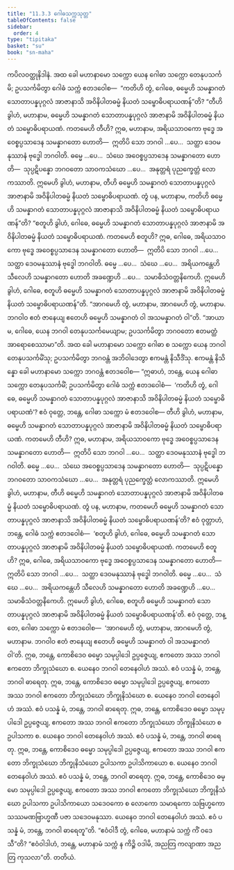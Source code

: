 ```yaml
---
title: "11.3.3 ဂေါဓသက္ကသုတ္တ"
tableOfContents: false
sidebar:
  order: 4
type: "tipitaka"
basket: "su"
book: "sn-maha"
---
```



<DynamicBreadcrumb />

<Division number="1019" book="sn-maha">

<Paragraph number="1911" book="sn-maha">
ကပိလဝတ္ထုနိဒါနံ. အထ ခေါ မဟာနာမော သက္ကော ယေန ဂေါဓာ သက္ကော တေနုပသင်္ကမိ; ဥပသင်္ကမိတွာ ဂေါဓံ သက္ကံ ဧတဒဝေါစ—  “ကတိဟိ တွံ, ဂေါဓေ, ဓမ္မေဟိ သမန္နာဂတံ သောတာပန္နပုဂ္ဂလံ အာဇာနာသိ အဝိနိပါတဓမ္မံ နိယတံ သမ္ဗောဓိပရာယဏန်”တိ?
</Paragraph>

<Paragraph number="1912" book="sn-maha">
“တီဟိ ခွါဟံ, မဟာနာမ, ဓမ္မေဟိ သမန္နာဂတံ သောတာပန္နပုဂ္ဂလံ အာဇာနာမိ အဝိနိပါတဓမ္မံ နိယတံ သမ္ဗောဓိပရာယဏံ. ကတမေဟိ တီဟိ? ဣဓ, မဟာနာမ, အရိယသာဝကော ဗုဒ္ဓေ အဝေစ္စပ္ပသာဒေန သမန္နာဂတော ဟောတိ—  ဣတိပိ သော ဘဂဝါ …ပေ…  သတ္ထာ ဒေဝမနုဿာနံ ဗုဒ္ဓေါ ဘဂဝါတိ. ဓမ္မေ …ပေ…  သံဃေ အဝေစ္စပ္ပသာဒေန သမန္နာဂတော ဟောတိ—  သုပ္ပဋိပန္နော ဘဂဝတော သာဝကသံဃော …ပေ…  အနုတ္တရံ ပုညက္ခေတ္တံ လောကဿာတိ. ဣမေဟိ ခွါဟံ, မဟာနာမ, တီဟိ ဓမ္မေဟိ သမန္နာဂတံ သောတာပန္နပုဂ္ဂလံ အာဇာနာမိ အဝိနိပါတဓမ္မံ နိယတံ သမ္ဗောဓိပရာယဏံ.
</Paragraph>

<Paragraph number="1913" book="sn-maha">
တွံ ပန, မဟာနာမ, ကတိဟိ ဓမ္မေဟိ သမန္နာဂတံ သောတာပန္နပုဂ္ဂလံ အာဇာနာသိ အဝိနိပါတဓမ္မံ နိယတံ သမ္ဗောဓိပရာယဏန်”တိ? “စတူဟိ ခွါဟံ, ဂေါဓေ, ဓမ္မေဟိ သမန္နာဂတံ သောတာပန္နပုဂ္ဂလံ အာဇာနာမိ အဝိနိပါတဓမ္မံ နိယတံ သမ္ဗောဓိပရာယဏံ. ကတမေဟိ စတူဟိ? ဣဓ, ဂေါဓေ, အရိယသာဝကော ဗုဒ္ဓေ အဝေစ္စပ္ပသာဒေန သမန္နာဂတော ဟောတိ—  ဣတိပိ သော ဘဂဝါ …ပေ…  သတ္ထာ ဒေဝမနုဿာနံ ဗုဒ္ဓေါ ဘဂဝါတိ. ဓမ္မေ …ပေ…  သံဃေ …ပေ…  အရိယကန္တေဟိ သီလေဟိ သမန္နာဂတော ဟောတိ အခဏ္ဍေဟိ …ပေ…  သမာဓိသံဝတ္တနိကေဟိ. ဣမေဟိ ခွါဟံ, ဂေါဓေ, စတူဟိ ဓမ္မေဟိ သမန္နာဂတံ သောတာပန္နပုဂ္ဂလံ အာဇာနာမိ အဝိနိပါတဓမ္မံ နိယတံ သမ္ဗောဓိပရာယဏန်”တိ.
</Paragraph>

<Paragraph number="1914" book="sn-maha">
“အာဂမေဟိ တွံ, မဟာနာမ, အာဂမေဟိ တွံ, မဟာနာမ. ဘဂဝါဝ ဧတံ ဇာနေယျ ဧတေဟိ ဓမ္မေဟိ သမန္နာဂတံ ဝါ အသမန္နာဂတံ ဝါ”တိ. “အာယာမ, ဂေါဓေ, ယေန ဘဂဝါ တေနုပသင်္ကမေယျာမ; ဥပသင်္ကမိတွာ ဘဂဝတော ဧတမတ္ထံ အာရောစေဿာမာ”တိ. အထ ခေါ မဟာနာမော သက္ကော ဂေါဓာ စ သက္ကော ယေန ဘဂဝါ တေနုပသင်္ကမိံသု; ဥပသင်္ကမိတွာ ဘဂဝန္တံ အဘိဝါဒေတွာ ဧကမန္တံ နိသီဒိံသု. ဧကမန္တံ နိသိန္နော ခေါ မဟာနာမော သက္ကော ဘဂဝန္တံ ဧတဒဝေါစ—
</Paragraph>

<Paragraph number="1915" book="sn-maha">
“ဣဓာဟံ, ဘန္တေ, ယေန ဂေါဓာ သက္ကော တေနုပသင်္ကမိံ; ဥပသင်္ကမိတွာ ဂေါဓံ သက္ကံ ဧတဒဝေါစံ—  ‘ကတိဟိ တွံ, ဂေါဓေ, ဓမ္မေဟိ သမန္နာဂတံ သောတာပန္နပုဂ္ဂလံ အာဇာနာသိ အဝိနိပါတဓမ္မံ နိယတံ သမ္ဗောဓိပရာယဏံ’? ဧဝံ ဝုတ္တေ, ဘန္တေ, ဂေါဓာ သက္ကော မံ ဧတဒဝေါစ—
</Paragraph>

<Paragraph number="1916" book="sn-maha">
တီဟိ ခွါဟံ, မဟာနာမ, ဓမ္မေဟိ သမန္နာဂတံ သောတာပန္နပုဂ္ဂလံ အာဇာနာမိ အဝိနိပါတဓမ္မံ နိယတံ သမ္ဗောဓိပရာယဏံ. ကတမေဟိ တီဟိ? ဣဓ, မဟာနာမ, အရိယသာဝကော ဗုဒ္ဓေ အဝေစ္စပ္ပသာဒေန သမန္နာဂတော ဟောတိ—  ဣတိပိ သော ဘဂဝါ …ပေ…  သတ္ထာ ဒေဝမနုဿာနံ ဗုဒ္ဓေါ ဘဂဝါတိ. ဓမ္မေ …ပေ…  သံဃေ အဝေစ္စပ္ပသာဒေန သမန္နာဂတော ဟောတိ—  သုပ္ပဋိပန္နော ဘဂဝတော သာဝကသံဃော …ပေ…  အနုတ္တရံ ပုညက္ခေတ္တံ လောကဿာတိ. ဣမေဟိ ခွါဟံ, မဟာနာမ, တီဟိ ဓမ္မေဟိ သမန္နာဂတံ သောတာပန္နပုဂ္ဂလံ အာဇာနာမိ အဝိနိပါတဓမ္မံ နိယတံ သမ္ဗောဓိပရာယဏံ. တွံ ပန, မဟာနာမ, ကတမေဟိ ဓမ္မေဟိ သမန္နာဂတံ သောတာပန္နပုဂ္ဂလံ အာဇာနာသိ အဝိနိပါတဓမ္မံ နိယတံ သမ္ဗောဓိပရာယဏန်’တိ?
</Paragraph>

<Paragraph number="1917" book="sn-maha">
ဧဝံ ဝုတ္တာဟံ, ဘန္တေ, ဂေါဓံ သက္ကံ ဧတဒဝေါစံ—  ‘စတူဟိ ခွါဟံ, ဂေါဓေ, ဓမ္မေဟိ သမန္နာဂတံ သောတာပန္နပုဂ္ဂလံ အာဇာနာမိ အဝိနိပါတဓမ္မံ နိယတံ သမ္ဗောဓိပရာယဏံ. ကတမေဟိ စတူဟိ? ဣဓ, ဂေါဓေ, အရိယသာဝကော ဗုဒ္ဓေ အဝေစ္စပ္ပသာဒေန သမန္နာဂတော ဟောတိ—  ဣတိပိ သော ဘဂဝါ …ပေ…  သတ္ထာ ဒေဝမနုဿာနံ ဗုဒ္ဓေါ ဘဂဝါတိ. ဓမ္မေ …ပေ…  သံဃေ …ပေ…  အရိယကန္တေဟိ သီလေဟိ သမန္နာဂတော ဟောတိ အခဏ္ဍေဟိ …ပေ…  သမာဓိသံဝတ္တနိကေဟိ. ဣမေဟိ ခွါဟံ, ဂေါဓေ, စတူဟိ ဓမ္မေဟိ သမန္နာဂတံ သောတာပန္နပုဂ္ဂလံ အာဇာနာမိ အဝိနိပါတဓမ္မံ နိယတံ သမ္ဗောဓိပရာယဏန်’တိ.
</Paragraph>

<Paragraph number="1918" book="sn-maha">
ဧဝံ ဝုတ္တေ, ဘန္တေ, ဂေါဓာ သက္ကော မံ ဧတဒဝေါစ—  ‘အာဂမေဟိ တွံ, မဟာနာမ, အာဂမေဟိ တွံ, မဟာနာမ. ဘဂဝါဝ ဧတံ ဇာနေယျ ဧတေဟိ ဓမ္မေဟိ သမန္နာဂတံ ဝါ အသမန္နာဂတံ ဝါ’တိ. ဣဓ, ဘန္တေ, ကောစိဒေဝ ဓမ္မော သမုပ္ပါဒေါ ဥပ္ပဇ္ဇေယျ, ဧကတော အဿ ဘဂဝါ ဧကတော ဘိက္ခုသံဃော စ. ယေနေဝ ဘဂဝါ တေနေဝါဟံ အဿံ. ဧဝံ ပသန္နံ မံ, ဘန္တေ, ဘဂဝါ ဓာရေတု. ဣဓ, ဘန္တေ, ကောစိဒေဝ ဓမ္မော သမုပ္ပါဒေါ ဥပ္ပဇ္ဇေယျ, ဧကတော အဿ ဘဂဝါ ဧကတော ဘိက္ခုသံဃော ဘိက္ခုနိသံဃော စ. ယေနေဝ ဘဂဝါ တေနေဝါဟံ အဿံ. ဧဝံ ပသန္နံ မံ, ဘန္တေ, ဘဂဝါ ဓာရေတု. ဣဓ, ဘန္တေ, ကောစိဒေဝ ဓမ္မော သမုပ္ပါဒေါ ဥပ္ပဇ္ဇေယျ, ဧကတော အဿ ဘဂဝါ ဧကတော ဘိက္ခုသံဃော ဘိက္ခုနိသံဃော စ ဥပါသကာ စ. ယေနေဝ ဘဂဝါ တေနေဝါဟံ အဿံ. ဧဝံ ပသန္နံ မံ, ဘန္တေ, ဘဂဝါ ဓာရေတု. ဣဓ, ဘန္တေ, ကောစိဒေဝ ဓမ္မော သမုပ္ပါဒေါ ဥပ္ပဇ္ဇေယျ, ဧကတော အဿ ဘဂဝါ ဧကတော ဘိက္ခုသံဃော ဘိက္ခုနိသံဃော ဥပါသကာ ဥပါသိကာယော စ. ယေနေဝ ဘဂဝါ တေနေဝါဟံ အဿံ. ဧဝံ ပသန္နံ မံ, ဘန္တေ, ဘဂဝါ ဓာရေတု. ဣဓ, ဘန္တေ, ကောစိဒေဝ ဓမ္မော သမုပ္ပါဒေါ ဥပ္ပဇ္ဇေယျ, ဧကတော အဿ ဘဂဝါ ဧကတော ဘိက္ခုသံဃော ဘိက္ခုနိသံဃော ဥပါသကာ ဥပါသိကာယော သဒေဝကော စ လောကော သမာရကော သဗြဟ္မကော သဿမဏဗြာဟ္မဏီ ပဇာ သဒေဝမနုဿာ. ယေနေဝ ဘဂဝါ တေနေဝါဟံ အဿံ. ဧဝံ ပသန္နံ မံ, ဘန္တေ, ဘဂဝါ ဓာရေတူ”တိ. “ဧဝံဝါဒီ တွံ, ဂေါဓေ, မဟာနာမံ သက္ကံ ကိံ ဝဒေသီ”တိ? “ဧဝံဝါဒါဟံ, ဘန္တေ, မဟာနာမံ သက္ကံ န ကိဉ္စိ ဝဒါမိ, အညတြ ကလျာဏာ အညတြ ကုသလာ”တိ.

</Paragraph>
</Division>

<Paragraph number="1919" type="center" book="sn-maha">
တတိယံ.
</Paragraph>